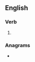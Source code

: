 ==English==

===Verb===
{{head|en|verb form}}

# {{en-third-person singular of|instil}}

===Anagrams===
* {{anagrams|en|a=iilnsst|inlists}}